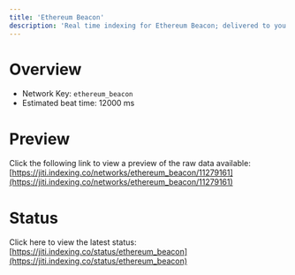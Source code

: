```yaml
---
title: 'Ethereum Beacon'
description: 'Real time indexing for Ethereum Beacon; delivered to you'
---
```


# Overview
- Network Key: `ethereum_beacon`
- Estimated beat time: 12000 ms

# Preview
Click the following link to view a preview of the raw data available: [https://jiti.indexing.co/networks/ethereum_beacon/11279161](https://jiti.indexing.co/networks/ethereum_beacon/11279161)

# Status
Click here to view the latest status: [https://jiti.indexing.co/status/ethereum_beacon](https://jiti.indexing.co/status/ethereum_beacon)
